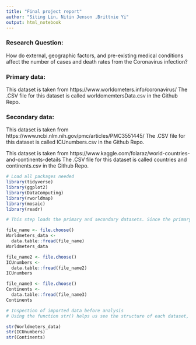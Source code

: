 ```yaml
---
title: "Final project report"
author: "Siting Lin, Nitin Jenson ,Brittnie Yi"
output: html_notebook
---
```


### Research Question:

How do external, geographic factors, and pre-existing medical conditions affect the number of cases and death rates from the Coronavirus infection?

### Primary data:

This dataset is taken from https://www.worldometers.info/coronavirus/
The .CSV file for this dataset is called worldomemtersData.csv in the Github Repo.

### Secondary data:

This dataset is taken from https://www.ncbi.nlm.nih.gov/pmc/articles/PMC3551445/
The .CSV file for this dataset is called ICUnumbers.csv in the Github Repo.

This dataset is taken from https://www.kaggle.com/folaraz/world-countries-and-continents-details
The .CSV file for this dataset is called countries and continents.csv in the Github Repo.


```r
# Load all packages needed
library(tidyverse)
library(ggplot2)
library(DataComputing)
library(rworldmap)
library(mosaic)
library(readr)
```

```r
# This step loads the primary and secondary datasets. Since the primary data will be updated everday, we chose to use data from the day that we finished the preliminary EDA.

file_name <- file.choose() 
Worldmeters_data <- 
  data.table::fread(file_name)  
Worldmeters_data

file_name2 <- file.choose() 
ICUnumbers <- 
  data.table::fread(file_name2)  
ICUnumbers

file_name3 <- file.choose() 
Continents <- 
  data.table::fread(file_name3)  
Continents
```

```r
# Inspection of imported data before analysis
# Using the function str() helps us see the structure of each dataset, such as its variables and variable types. 

str(Worldmeters_data)
str(ICUnumbers)
str(Continents)
```
